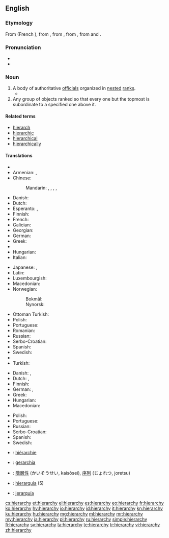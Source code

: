 ==English==

===Etymology===
From {{etyl|fro|en}} {{term|ierarchie|lang=fro}} (French {{term|hiérarchie|lang=fr}}), from {{etyl|la|en}} {{term|hierarchia|lang=enm}}, from {{etyl|grc|en}} {{term|ἱεραρχία||rule of a high priest|lang=grc|tr=hierarkhia}}, from {{term|ἱεράρχης||high priest|lang=grc|tr=hierarkhēs}}, from {{term|ἱερεύς||priest|lang=grc|tr=hiereus}} and {{term|ἀρχή||rule|lang=grc|tr=arkhē}}.

===Pronunciation===
* {{IPA|/ˈhaɪə.ɹɑː.kɪ/|/ˈhaɪɹ.ɑːɹ.kɪ/}}
* {{audio|en-us-hierarchy.ogg|Audio (US)|lang=en}}

===Noun===
{{en-noun|hierarchies}}

# A body of authoritative [[official]]s organized in [[nested]] [[rank]]s.
#* {{quote-magazine|date=2013-08-10|volume=408|issue=8848|magazine={{w|The Economist}}|author=Lexington
|title=[http://www.economist.com/news/united-states/21583274-new-wave-press-barons-should-not-allow-newspapers-become-niche-products-keeping Keeping the mighty honest]
|passage=The ''[Washington] Post's'' proprietor through those turbulent [Watergate] days, Katharine Graham, held a double place in Washington’s '''hierarchy''': at once regal Georgetown hostess and scrappy newshound, ready to hold the establishment to account.}}
# Any group of objects ranked so that every one but the topmost is subordinate to a specified one above it.

====Related terms====
* [[hierarch]]
* [[hierarchic]]
* [[hierarchical]]
* [[hierarchically]]

====Translations====
{{trans-top|body of authoritative officials organised by rank}}
* {{trreq|ar}}
* Armenian: {{t|hy|հիերարխիա|sc=Armn}}, {{t|hy|պաշտոնակարգություն|sc=Armn}}
* Chinese:
*: Mandarin: {{t+|cmn|等級制度|sc=Hani}}, {{t|cmn|等级制度|tr=děngjízhìdù|sc=Hani}}, {{t+|cmn|階層|sc=Hani}}, {{t+|cmn|阶层|tr=jiēcéng|sc=Hani}}, {{t+|cmn|层次|tr=céngcì|sc=Hani}}
* Danish: {{t+|da|hierarki|n}}
* Dutch: {{t+|nl|hiërarchie|f}}
* Esperanto: {{t|eo|hierarkio}}, {{t|eo|hierarĥio}}
* Finnish: {{t+|fi|hierarkia}}
* French: {{t+|fr|hiérarchie|f}}
* Galician: {{t|gl|xerarquía|f}}
* Georgian: {{t|ka|იერარქია|tr=ierark'ia|sc=Geor}}
* German: {{t+|de|Hierarchie|f}}
* Greek: {{t+|el|ιεραρχία|f|tr=ierarchía|sc=Grek}}
* {{trreq|he}}
* Hungarian: {{t|hu|hierarchia}}
* Italian: {{t+|it|gerarchia|f}}
{{trans-mid}}
* Japanese: {{t+|ja|階層|tr=かいそう, kaisō|sc=Jpan}}, {{t|ja|序列|tr=じょれつ, joretsu|sc=Jpan}}
* Latin: {{t|la|hierarchia|f}}
* Luxembourgish: {{t|lb|Hierarchie}}
* Macedonian: {{t|mk|хиерархија|f|tr=hierárhija}}
* Norwegian:
*: Bokmål: {{t|nb|hierarki|n}}
*: Nynorsk: {{t|nn|hierarki|n}}
* Ottoman Turkish: {{t|ota|سلسلهء مراتب|tr=silsile -i merâtib|sc=ota-Arab}}
* Polish: {{t+|pl|hierarchia|f}}
* Portuguese: {{t+|pt|hierarquia|f}}
* Romanian: {{t+|ro|ierarhie|f}}
* Russian: {{t+|ru|иерархия|f|tr=ijerárxija|sc=Cyrl}}
* Serbo-Croatian: {{t|sh|hijerarhija|f}}
* Spanish: {{t+|es|jerarquía|f}}
* Swedish: {{t+|sv|hierarki|c}}
* {{trreq|th}}
* Turkish: {{t+|tr|hiyerarşi}}
{{trans-bottom}}

{{trans-top|class of objects}}
* Danish: {{t+|da|hierarki|n}}, {{t|da|rangorden|c}}
* Dutch: {{t+|nl|hiërarchie|f}}, {{t|nl|rangorde|f}}
* Finnish: {{t+|fi|hierarkia}}
* German: {{t+|de|Hierarchie|f}}, {{t|de|Rangordnung|f}}
* Greek: {{t+|el|ιεραρχία|f|tr=ierarchía|sc=Grek}}
* Hungarian: {{t|hu|hierarchia}}
* Macedonian: {{t|mk|хиерархија|f|tr=hierárhija}}
{{trans-mid}}
* Polish: {{t+|pl|hierarchia|f}}
* Portuguese: {{t+|pt|hierarquia|f}}
* Russian: {{t+|ru|иерархия|f|tr=ijerárxija|sc=Cyrl}}
* Serbo-Croatian: {{t|sh|hijerarhija|f}}
* Spanish: {{t+|es|jerarquía|f}}
* Swedish: {{t+|sv|hierarki|c}}
{{trans-bottom}}

{{checktrans-top}}
* {{ttbc|fr}}: [[hiérarchie]] {{g|f}}
* {{ttbc|it}}: [[gerarchia]] {{g|f}}
{{trans-mid}}
* {{ttbc|ja}}: [[階層性]] (かいそうせい, kaisōsei), [[序列]] (じょれつ, joretsu)
* {{ttbc|pt}}: [[hierarquia]] {{g|f}} (5)
* {{ttbc|es}}: [[jerarquía]] {{g|f}}
{{trans-bottom}}

[[cs:hierarchy]]
[[et:hierarchy]]
[[el:hierarchy]]
[[es:hierarchy]]
[[eo:hierarchy]]
[[fr:hierarchy]]
[[ko:hierarchy]]
[[hy:hierarchy]]
[[io:hierarchy]]
[[id:hierarchy]]
[[it:hierarchy]]
[[kn:hierarchy]]
[[ku:hierarchy]]
[[hu:hierarchy]]
[[mg:hierarchy]]
[[ml:hierarchy]]
[[mr:hierarchy]]
[[my:hierarchy]]
[[ja:hierarchy]]
[[pl:hierarchy]]
[[ru:hierarchy]]
[[simple:hierarchy]]
[[fi:hierarchy]]
[[sv:hierarchy]]
[[ta:hierarchy]]
[[te:hierarchy]]
[[tr:hierarchy]]
[[vi:hierarchy]]
[[zh:hierarchy]]